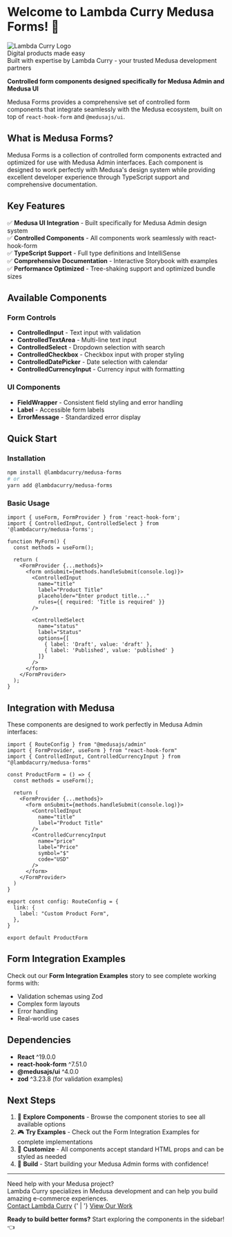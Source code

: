 # Welcome to Lambda Curry Medusa Forms! 🎯

<div style={{ textAlign: 'center', marginBottom: '2rem' }}>
  <img src="https://lambdacurry.dev/favicon.ico" alt="Lambda Curry Logo" style={{ width: '48px', height: '48px', marginBottom: '1rem' }} />
  <div style={{ fontSize: '1.2rem', fontWeight: 'bold', color: '#6366f1' }}>Digital products made easy</div>
  <div style={{ fontSize: '1rem', color: '#6b7280', marginTop: '0.5rem' }}>Built with expertise by Lambda Curry - your trusted Medusa development partners</div>
</div>

**Controlled form components designed specifically for Medusa Admin and Medusa UI**

Medusa Forms provides a comprehensive set of controlled form components that integrate seamlessly with the Medusa ecosystem, built on top of `react-hook-form` and `@medusajs/ui`.

## What is Medusa Forms?

Medusa Forms is a collection of controlled form components extracted and optimized for use with Medusa Admin interfaces. Each component is designed to work perfectly with Medusa's design system while providing excellent developer experience through TypeScript support and comprehensive documentation.

## Key Features

✅ **Medusa UI Integration** - Built specifically for Medusa Admin design system  
✅ **Controlled Components** - All components work seamlessly with react-hook-form  
✅ **TypeScript Support** - Full type definitions and IntelliSense  
✅ **Comprehensive Documentation** - Interactive Storybook with examples  
✅ **Performance Optimized** - Tree-shaking support and optimized bundle sizes  

## Available Components

### Form Controls
- **ControlledInput** - Text input with validation
- **ControlledTextArea** - Multi-line text input  
- **ControlledSelect** - Dropdown selection with search
- **ControlledCheckbox** - Checkbox input with proper styling
- **ControlledDatePicker** - Date selection with calendar
- **ControlledCurrencyInput** - Currency input with formatting

### UI Components
- **FieldWrapper** - Consistent field styling and error handling
- **Label** - Accessible form labels
- **ErrorMessage** - Standardized error display

## Quick Start

### Installation

```bash
npm install @lambdacurry/medusa-forms
# or
yarn add @lambdacurry/medusa-forms
```

### Basic Usage

```tsx
import { useForm, FormProvider } from 'react-hook-form';
import { ControlledInput, ControlledSelect } from '@lambdacurry/medusa-forms';

function MyForm() {
  const methods = useForm();

  return (
    <FormProvider {...methods}>
      <form onSubmit={methods.handleSubmit(console.log)}>
        <ControlledInput
          name="title"
          label="Product Title"
          placeholder="Enter product title..."
          rules={{ required: 'Title is required' }}
        />
        
        <ControlledSelect
          name="status"
          label="Status"
          options={[
            { label: 'Draft', value: 'draft' },
            { label: 'Published', value: 'published' }
          ]}
        />
      </form>
    </FormProvider>
  );
}
```

## Integration with Medusa

These components are designed to work perfectly in Medusa Admin interfaces:

```tsx
import { RouteConfig } from "@medusajs/admin"
import { FormProvider, useForm } from "react-hook-form"
import { ControlledInput, ControlledCurrencyInput } from "@lambdacurry/medusa-forms"

const ProductForm = () => {
  const methods = useForm();
  
  return (
    <FormProvider {...methods}>
      <form onSubmit={methods.handleSubmit(console.log)}>
        <ControlledInput
          name="title"
          label="Product Title"
        />
        <ControlledCurrencyInput
          name="price"
          label="Price"
          symbol="$"
          code="USD"
        />
      </form>
    </FormProvider>
  )
}

export const config: RouteConfig = {
  link: {
    label: "Custom Product Form",
  },
}

export default ProductForm
```

## Form Integration Examples

Check out our **Form Integration Examples** story to see complete working forms with:
- Validation schemas using Zod
- Complex form layouts
- Error handling
- Real-world use cases

## Dependencies

- **React** ^19.0.0
- **react-hook-form** ^7.51.0  
- **@medusajs/ui** ^4.0.0
- **zod** ^3.23.8 (for validation examples)

## Next Steps

1. 📖 **Explore Components** - Browse the component stories to see all available options
2. 🎮 **Try Examples** - Check out the Form Integration Examples for complete implementations  
3. 🔧 **Customize** - All components accept standard HTML props and can be styled as needed
4. 🚀 **Build** - Start building your Medusa Admin forms with confidence!

---

<div style={{ textAlign: 'center', marginTop: '3rem', padding: '1.5rem', backgroundColor: '#f8fafc', borderRadius: '8px', border: '1px solid #e2e8f0' }}>
  <div style={{ fontSize: '1.1rem', fontWeight: 'bold', marginBottom: '0.5rem' }}>Need help with your Medusa project?</div>
  <div style={{ color: '#6b7280', marginBottom: '1rem' }}>Lambda Curry specializes in Medusa development and can help you build amazing e-commerce experiences.</div>
  <div>
    <a href="https://lambdacurry.dev/#contact-us" style={{ color: '#6366f1', textDecoration: 'none', fontWeight: 'bold' }}>Contact Lambda Curry</a>
    {' | '}
    <a href="https://lambdacurry.dev" style={{ color: '#6366f1', textDecoration: 'none', fontWeight: 'bold' }}>View Our Work</a>
  </div>
</div>

**Ready to build better forms?** Start exploring the components in the sidebar! 👈

